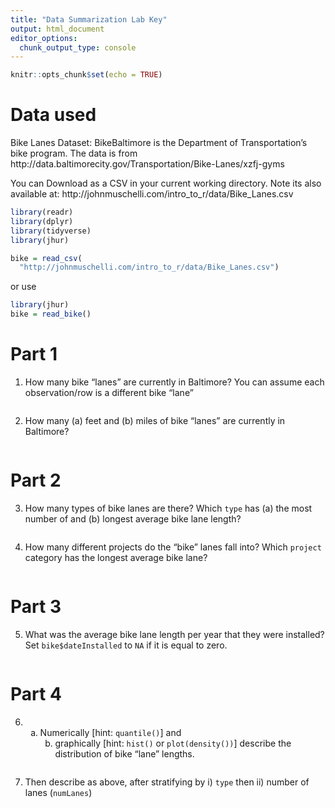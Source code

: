 ```yaml
---
title: "Data Summarization Lab Key"
output: html_document
editor_options: 
  chunk_output_type: console
---
```


```r
knitr::opts_chunk$set(echo = TRUE)
```



# Data used

Bike Lanes Dataset: BikeBaltimore is the Department of Transportation's bike program. 
The data is from http://data.baltimorecity.gov/Transportation/Bike-Lanes/xzfj-gyms

You can Download as a CSV in your current working directory.  Note its also available at: 	http://johnmuschelli.com/intro_to_r/data/Bike_Lanes.csv 

```r
library(readr)
library(dplyr)
library(tidyverse)
library(jhur)

bike = read_csv(
  "http://johnmuschelli.com/intro_to_r/data/Bike_Lanes.csv")
```


or use 
```r
library(jhur)
bike = read_bike()
```

# Part 1

1. How many bike "lanes" are currently in Baltimore?  You can assume each observation/row is a different bike "lane"
```r

```

2. How many (a) feet and (b) miles of bike "lanes" are currently in Baltimore?

```r

```

# Part 2

3. How many types of bike lanes are there? Which `type` has (a) the most number of and (b) longest average bike lane length?
   
```r



```


4. How many different projects do the "bike" lanes fall into? 
		Which `project` category has the longest average bike lane? 

```r



```

# Part 3
			  
5. What was the average bike lane length per year that they were installed? 
 Set `bike$dateInstalled` to `NA` if it is equal to zero.
```r



```

# Part 4

6. (a) Numerically [hint: `quantile()`] and 
		(b) graphically [hint: `hist()` or `plot(density())`]
		 describe the distribution of bike "lane" lengths.
```r



```

7. Then describe as above, after stratifying by  i) `type` then ii) number of lanes (`numLanes`)
```r



```

